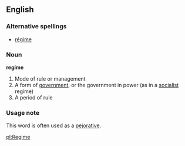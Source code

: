 ==English==

===Alternative spellings===
*[[régime]]

===Noun===
'''regime'''
#Mode of rule or management 
#A form of [[government]], or the government in power (as in a [[socialist]] regime)
#A period of rule

===Usage note===
This word is often used as a [[pejorative]].

[[pl:Regime]]